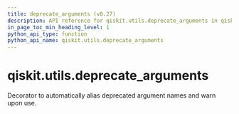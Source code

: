 ```yaml
---
title: deprecate_arguments (v0.27)
description: API reference for qiskit.utils.deprecate_arguments in qiskit v0.27
in_page_toc_min_heading_level: 1
python_api_type: function
python_api_name: qiskit.utils.deprecate_arguments
---
```


<span id="qiskit-utils-deprecate-arguments" />

# qiskit.utils.deprecate\_arguments

<Function id="qiskit.utils.deprecate_arguments" isDedicatedPage={true} github="https://github.com/qiskit/qiskit/tree/stable/0.17/qiskit/utils/deprecation.py" signature="deprecate_arguments(kwarg_map)">
  Decorator to automatically alias deprecated argument names and warn upon use.
</Function>

